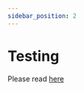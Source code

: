 ```yaml
---
sidebar_position: 2
---
```


# Testing

Please read [here](https://developer.mobilepay.dk/docs/app-payments/transition-to-one-platform#test-options)
